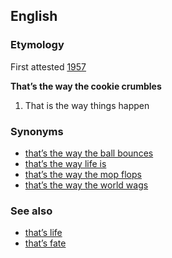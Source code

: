 ==English==
===Etymology===
First attested [[w:1957|1957]]

{{idiom2}}
'''That’s the way the cookie crumbles'''
#That is the way things happen

===Synonyms===
*[[that's the way the ball bounces|that’s the way the ball bounces]]
*[[that's the way life is|that’s the way life is]]
*[[that's the way the mop flops|that’s the way the mop flops]]
*[[that's the way the world wags|that’s the way the world wags]]

===See also===
*[[that's life|that’s life]]
*[[that's fate|that’s fate]]